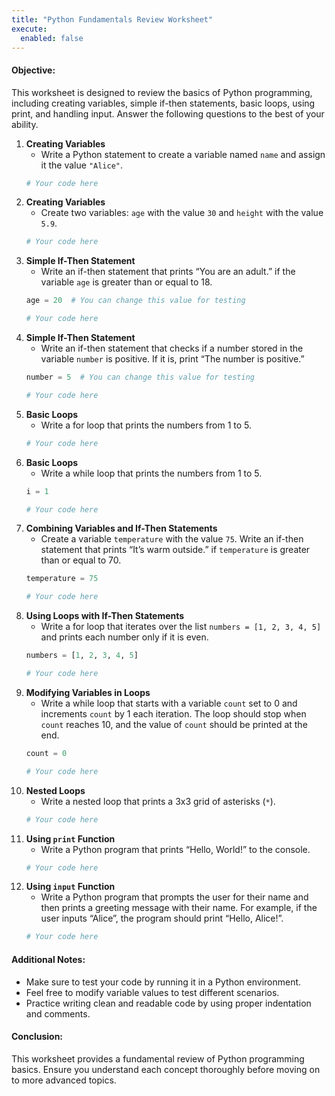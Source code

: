 ```yaml
---
title: "Python Fundamentals Review Worksheet"
execute: 
  enabled: false
---
```


#### Objective:
This worksheet is designed to review the basics of Python programming, including creating variables, simple if-then statements, basic loops, using print, and handling input. Answer the following questions to the best of your ability.


1. **Creating Variables**
    - Write a Python statement to create a variable named `name` and assign it the value `"Alice"`.

    ```python
    # Your code here
    ```

2. **Creating Variables**
    - Create two variables: `age` with the value `30` and `height` with the value `5.9`.

    ```python
    # Your code here
    ```

3. **Simple If-Then Statement**
    - Write an if-then statement that prints "You are an adult." if the variable `age` is greater than or equal to 18.

    ```python
    age = 20  # You can change this value for testing

    # Your code here
    ```

4. **Simple If-Then Statement**
    - Write an if-then statement that checks if a number stored in the variable `number` is positive. If it is, print "The number is positive."

    ```python
    number = 5  # You can change this value for testing

    # Your code here
    ```

5. **Basic Loops**
    - Write a for loop that prints the numbers from 1 to 5.

    ```python
    # Your code here
    ```

6. **Basic Loops**
    - Write a while loop that prints the numbers from 1 to 5.

    ```python
    i = 1

    # Your code here
    ```

7. **Combining Variables and If-Then Statements**
    - Create a variable `temperature` with the value `75`. Write an if-then statement that prints "It's warm outside." if `temperature` is greater than or equal to 70.

    ```python
    temperature = 75

    # Your code here
    ```

8. **Using Loops with If-Then Statements**
    - Write a for loop that iterates over the list `numbers = [1, 2, 3, 4, 5]` and prints each number only if it is even.

    ```python
    numbers = [1, 2, 3, 4, 5]

    # Your code here
    ```

9. **Modifying Variables in Loops**
    - Write a while loop that starts with a variable `count` set to 0 and increments `count` by 1 each iteration. The loop should stop when `count` reaches 10, and the value of `count` should be printed at the end.

    ```python
    count = 0

    # Your code here
    ```

10. **Nested Loops**
    - Write a nested loop that prints a 3x3 grid of asterisks (`*`).

    ```python
    # Your code here
    ```

11. **Using `print` Function**
    - Write a Python program that prints "Hello, World!" to the console.

    ```python
    # Your code here
    ```

12. **Using `input` Function**
    - Write a Python program that prompts the user for their name and then prints a greeting message with their name. For example, if the user inputs "Alice", the program should print "Hello, Alice!".

    ```python
    # Your code here
    ```


#### Additional Notes:
- Make sure to test your code by running it in a Python environment.
- Feel free to modify variable values to test different scenarios.
- Practice writing clean and readable code by using proper indentation and comments.


#### Conclusion:
This worksheet provides a fundamental review of Python programming basics. Ensure you understand each concept thoroughly before moving on to more advanced topics.